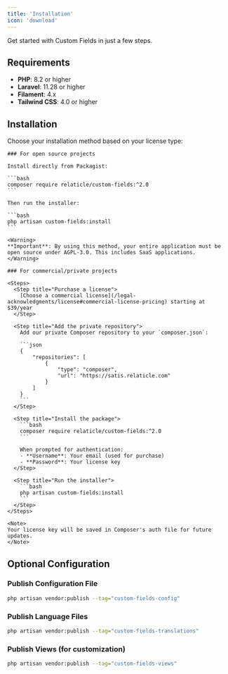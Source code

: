 ```yaml
---
title: 'Installation'
icon: 'download'
---
```


Get started with Custom Fields in just a few steps.

## Requirements

- **PHP**: 8.2 or higher
- **Laravel**: 11.28 or higher
- **Filament**: 4.x
- **Tailwind CSS**: 4.0 or higher

## Installation

Choose your installation method based on your license type:

<Tabs>
  <Tab title="Open Source (AGPL-3.0)">
    
    ### For open source projects

    Install directly from Packagist:

    ```bash
    composer require relaticle/custom-fields:^2.0
    ```

    Then run the installer:

    ```bash
    php artisan custom-fields:install
    ```

    <Warning>
    **Important**: By using this method, your entire application must be open source under AGPL-3.0. This includes SaaS applications.
    </Warning>

  </Tab>
  <Tab title="Commercial License">
    
    ### For commercial/private projects

    <Steps>
      <Step title="Purchase a license">
        [Choose a commercial license](/legal-acknowledgments/license#commercial-license-pricing) starting at $39/year
      </Step>
      
      <Step title="Add the private repository">
        Add our private Composer repository to your `composer.json`:
        
        ```json
        {
            "repositories": [
                {
                    "type": "composer",
                    "url": "https://satis.relaticle.com"
                }
            ]
        }
        ```
      </Step>
      
      <Step title="Install the package">
        ```bash
        composer require relaticle/custom-fields:^2.0
        ```
        
        When prompted for authentication:
        - **Username**: Your email (used for purchase)
        - **Password**: Your license key
      </Step>
      
      <Step title="Run the installer">
        ```bash
        php artisan custom-fields:install
        ```
      </Step>
    </Steps>

    <Note>
    Your license key will be saved in Composer's auth file for future updates.
    </Note>

  </Tab>
</Tabs>

## Optional Configuration

### Publish Configuration File

```bash
php artisan vendor:publish --tag="custom-fields-config"
```

### Publish Language Files

```bash
php artisan vendor:publish --tag="custom-fields-translations"
```

### Publish Views (for customization)

```bash
php artisan vendor:publish --tag="custom-fields-views"
```
